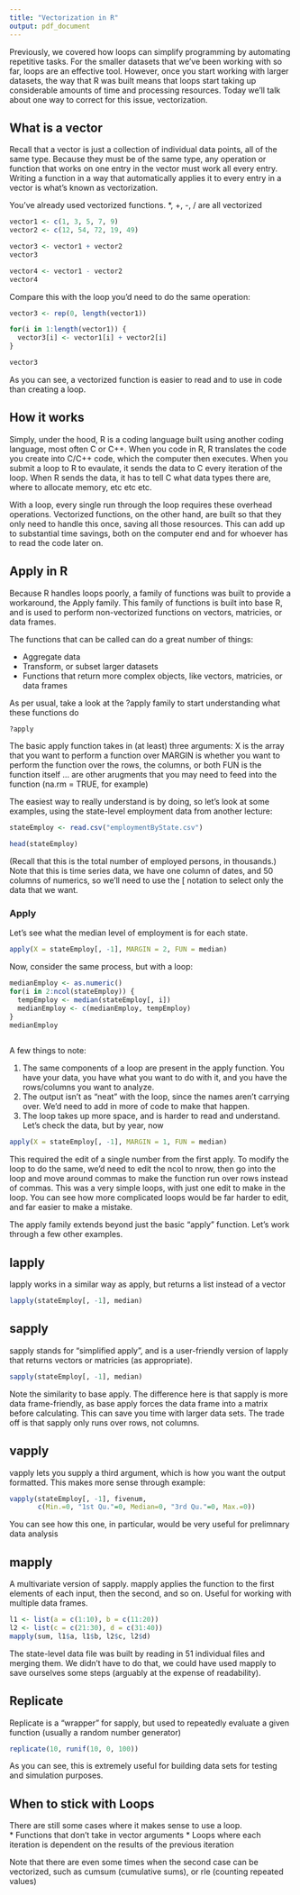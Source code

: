 ---
title: "Vectorization in R"
output: pdf_document
---

Previously, we covered how loops can simplify programming by automating repetitive tasks.  For the smaller datasets that we've been working with so far, loops are an effective tool.  However, once you start working with larger datasets, the way that R was built means that loops start taking up considerable amounts of time and processing resources.  Today we'll talk about one way to correct for this issue, vectorization.

## What is a vector
Recall that a vector is just a collection of individual data points, all of the same type.  Because they must be of the same type, any operation or function that works on one entry in the vector must work all every entry.  Writing a function in a way that automatically applies it to every entry in a vector is what's known as vectorization.  

You've already used vectorized functions.  *, +, -, / are all vectorized
```{r}
vector1 <- c(1, 3, 5, 7, 9)
vector2 <- c(12, 54, 72, 19, 49)

vector3 <- vector1 + vector2
vector3

vector4 <- vector1 - vector2
vector4
```

Compare this with the loop you'd need to do the same operation:
```{r}
vector3 <- rep(0, length(vector1))

for(i in 1:length(vector1)) {
  vector3[i] <- vector1[i] + vector2[i]
}

vector3
```

As you can see, a vectorized function is easier to read and to use in code than creating a loop.  

## How it works
Simply, under the hood, R is a coding language built using another coding language, most often C or C++.  When you code in R, R translates the code you create into C/C++ code, which the computer then executes.  When you submit a loop to R to evaulate, it sends the data to C every iteration of the loop.  When R sends the data, it has to tell C what data types there are, where to allocate memory, etc etc etc.  

With a loop, every single run through the loop requires these overhead operations.  Vectorized functions, on the other hand, are built so that they only need to handle this once, saving all those resources.  This can add up to substantial time savings, both on the computer end and for whoever has to read the code later on.  

## Apply in R

Because R handles loops poorly, a family of functions was built to provide a workaround, the Apply family.  This family of functions is built into base R, and is used to perform non-vectorized functions on vectors, matricies, or data frames.

The functions that can be called can do a great number of things:  

* Aggregate data  
* Transform, or subset larger datasets  
* Functions that return more complex objects, like vectors, matricies, or data frames  

As per usual, take a look at the ?apply family to start understanding what these functions do
```{r}
?apply
```
The basic apply function takes in (at least) three arguments:
X is the array that you want to perform a function over
MARGIN is whether you want to perform the function over the rows, the columns, or both
FUN is the function itself
... are other arugments that you may need to feed into the function (na.rm = TRUE, for example)

The easiest way to really understand is by doing, so let's look at some examples, using the state-level employment data from another lecture:
```{r}
stateEmploy <- read.csv("employmentByState.csv")

head(stateEmploy)
```

(Recall that this is the total number of employed persons, in thousands.)
Note that this is time series data, we have one column of dates, and 50 columns of numerics, so we'll need to use the [ notation to select only the data that we want.

### Apply
Let's see what the median level of employment is for each state.

```{r}
apply(X = stateEmploy[, -1], MARGIN = 2, FUN = median)
```

Now, consider the same process, but with a loop:
```{r}
medianEmploy <- as.numeric()
for(i in 2:ncol(stateEmploy)) {
  tempEmploy <- median(stateEmploy[, i])
  medianEmploy <- c(medianEmploy, tempEmploy)
}
medianEmploy
                       
```

A few things to note:  

1.  The same components of a loop are present in the apply function.  You have your data, you have what you want to do with it, and you have the rows/columns you want to analyze.  
2.  The output isn't as "neat" with the loop, since the names aren't carrying over.  We'd need to add in more of code to make that happen.  
3.  The loop takes up more space, and is harder to read and understand.  
Let's check the data, but by year, now
```{r}
apply(X = stateEmploy[, -1], MARGIN = 1, FUN = median)
```

This required the edit of a single number from the first apply.  To modify the loop to do the same, we'd need to edit the ncol to nrow, then go into the loop and move around commas to make the function run over rows instead of commas.  This was a very simple loops, with just one edit to make in the loop.  You can see how more complicated loops would be far harder to edit, and far easier to make a mistake.

The apply family extends beyond just the basic "apply" function.  Let's work through a few other examples.

## lapply
lapply works in a similar way as apply, but returns a list instead of a vector
```{r}
lapply(stateEmploy[, -1], median)
```

## sapply
sapply stands for "simplified apply", and is a user-friendly version of lapply that returns vectors or matricies (as appropriate).

```{r}
sapply(stateEmploy[, -1], median)
```

Note the similarity to base apply.  The difference here is that sapply is more data frame-friendly, as base apply forces the data frame into a matrix before calculating.  This can save you time with larger data sets.  The trade off is that sapply only runs over rows, not columns.  

## vapply
vapply lets you supply a third argument, which is how you want the output formatted.  This makes more sense through example:
```{r}
vapply(stateEmploy[, -1], fivenum, 
       c(Min.=0, "1st Qu."=0, Median=0, "3rd Qu."=0, Max.=0))
```

You can see how this one, in particular, would be very useful for prelimnary data analysis

## mapply
A multivariate version of sapply.  mapply applies the function to the first elements of each input, then the second, and so on. Useful for working with multiple data frames.
```{r}
l1 <- list(a = c(1:10), b = c(11:20))
l2 <- list(c = c(21:30), d = c(31:40))
mapply(sum, l1$a, l1$b, l2$c, l2$d)
```

The state-level data file was built by reading in 51 individual files and merging them.  We didn't have to do that, we could have used mapply to save ourselves some steps (arguably at the expense of readability).

## Replicate
Replicate is a "wrapper" for sapply, but used to repeatedly evaluate a given function (usually a random number generator)

```{r}
replicate(10, runif(10, 0, 100))
```
As you can see, this is extremely useful for building data sets for testing and simulation purposes.

## When to stick with Loops

There are still some cases where it makes sense to use a loop.  
* Functions that don't take in vector arguments
* Loops where each iteration is dependent on the results of the previous iteration

Note that there are even some times when the second case can be vectorized, such as cumsum (cumulative sums), or rle (counting repeated values)

